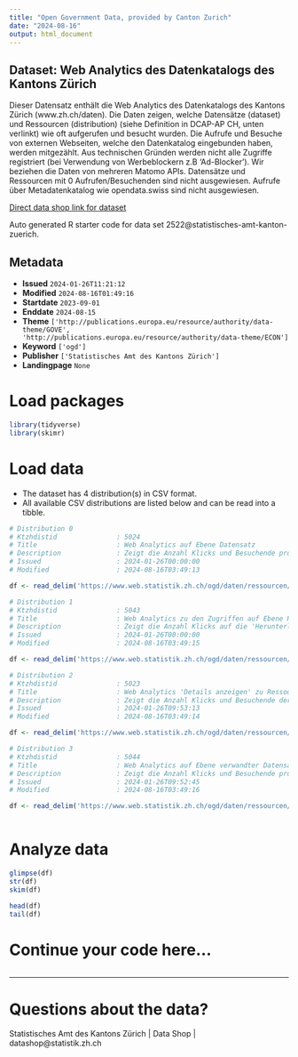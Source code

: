 ```yaml
---
title: "Open Government Data, provided by Canton Zurich"
date: "2024-08-16"
output: html_document
---
```


## Dataset: Web Analytics des Datenkatalogs des Kantons Zürich

Dieser Datensatz enthält die Web Analytics des Datenkatalogs des Kantons Zürich (www.zh.ch/daten). Die Daten zeigen, welche Datensätze (dataset) und Ressourcen (distribution) (siehe Definition in DCAP-AP CH, unten verlinkt) wie oft aufgerufen und besucht wurden. Die Aufrufe und Besuche von externen Webseiten, welche den Datenkatalog eingebunden haben, werden mitgezählt. Aus technischen Gründen werden nicht alle Zugriffe registriert (bei Verwendung von Werbeblockern z.B 'Ad-Blocker'). Wir beziehen die Daten von mehreren Matomo APIs. Datensätze und Ressourcen mit 0 Aufrufen/Besuchenden sind nicht ausgewiesen. Aufrufe über Metadatenkatalog wie opendata.swiss sind nicht ausgewiesen.

[Direct data shop link for dataset](https://www.zh.ch/de/politik-staat/statistik-daten/datenkatalog.html#/datasets/2522@statistisches-amt-kanton-zuerich)

Auto generated R starter code for data set 2522@statistisches-amt-kanton-zuerich.

## Metadata

- **Issued** `2024-01-26T11:21:12`
- **Modified** `2024-08-16T01:49:16`
- **Startdate** `2023-09-01`
- **Enddate** `2024-08-15`
- **Theme** `['http://publications.europa.eu/resource/authority/data-theme/GOVE', 'http://publications.europa.eu/resource/authority/data-theme/ECON']`
- **Keyword** `['ogd']`
- **Publisher** `['Statistisches Amt des Kantons Zürich']`
- **Landingpage** `None`


# Load packages

```r

library(tidyverse)
library(skimr)

```

# Load data

-   The dataset has 4 distribution(s) in CSV format.
-   All available CSV distributions are listed below and can be read into a tibble.

```r

# Distribution 0
# Ktzhdistid               : 5024
# Title                    : Web Analytics auf Ebene Datensatz 
# Description              : Zeigt die Anzahl Klicks und Besuchende pro Datensatz und Tag.  'Datensatz' entspricht 'dataset' nach DCAP-AP CH.
# Issued                   : 2024-01-26T00:00:00
# Modified                 : 2024-08-16T03:49:13

df <- read_delim('https://www.web.statistik.zh.ch/ogd/daten/ressourcen/KTZH_00002522_00005024.csv')

# Distribution 1
# Ktzhdistid               : 5043
# Title                    : Web Analytics zu den Zugriffen auf Ebene Ressource
# Description              : Zeigt die Anzahl Klicks auf die 'Herunterladen' oder 'Konvertiere zu Excel' Schaltflächen und die Anzahl Besuchenden welche mindestens einen Klick auf die 'Herunterladen' oder 'Konvertiere zu Excel' Schaltfläche pro Ressource und Tag gemacht haben. 'Ressource' entspricht 'distribution' nach DCAP-AP CH. Zusätzlich wird die Anzahl Downloads (wie oft die Ressource aufgerufen wurde) ausgewiesen. In der Regel sollte die Anzahl Downloads immer höher oder gleich als die Anzahl Klicks auf die Schaltflächen im Datenkatalog sein. Da aber im Zeitraum von September 2023 bis heute aus nicht bekannten Gründen, nicht alle Zugriffe detektiert werden, sind die Zahlen zu den Downloads in diesem Zeitraum nicht abschliessend. Die Anzahl Downloads von Ressourcen, welche nicht auf unserem Webserver gespeichert sind, werden nicht gezählt und ist der Grund warum es bei den Anzahl Downloads zu leeren Werten kommen kann.
# Issued                   : 2024-01-26T00:00:00
# Modified                 : 2024-08-16T03:49:15

df <- read_delim('https://www.web.statistik.zh.ch/ogd/daten/ressourcen/KTZH_00002522_00005043.csv')

# Distribution 2
# Ktzhdistid               : 5023
# Title                    : Web Analytics 'Details anzeigen' zu Ressourcen
# Description              : Zeigt die Anzahl Klicks und Besuchende der Informationsseite der Ressourcen (Klick auf "Details anzeigen") pro Ressource und Tag. 'Ressource' entspricht 'distribution' nach DCAP-AP CH.
# Issued                   : 2024-01-26T09:53:13
# Modified                 : 2024-08-16T03:49:14

df <- read_delim('https://www.web.statistik.zh.ch/ogd/daten/ressourcen/KTZH_00002522_00005023.csv')

# Distribution 3
# Ktzhdistid               : 5044
# Title                    : Web Analytics auf Ebene verwandter Datensatz
# Description              : Zeigt die Anzahl Klicks und Besuchende pro verwandten Datensatz und Tag. 'Datensatz' entspricht 'dataset' nach DCAP-AP CH. Die Merkmale 'datensatz_id' und 'datensatz_titel' zeigen, von welchem Datensatz aus der Klick auf den verwandten Datensatz erfolgte. 
# Issued                   : 2024-01-26T09:52:45
# Modified                 : 2024-08-16T03:49:16

df <- read_delim('https://www.web.statistik.zh.ch/ogd/daten/ressourcen/KTZH_00002522_00005044.csv')



```

# Analyze data

```r

glimpse(df)
str(df)
skim(df)

head(df)
tail(df)

```

# Continue your code here...

```r

```

------------------------------------------------------------------------

# Questions about the data?

Statistisches Amt des Kantons Zürich | Data Shop | datashop@statistik.zh.ch
